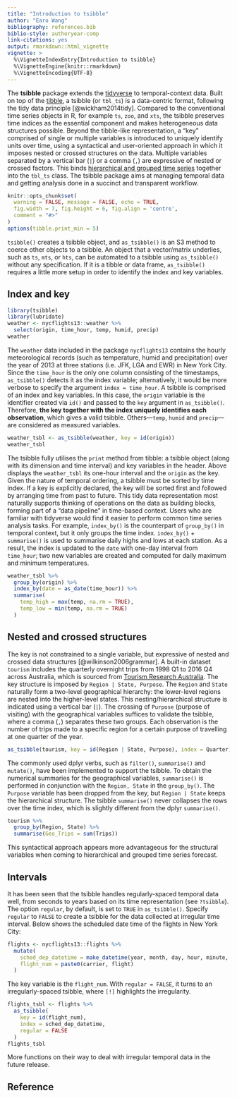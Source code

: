```yaml
---
title: "Introduction to tsibble"
author: "Earo Wang"
bibliography: references.bib
biblio-style: authoryear-comp
link-citations: yes
output: rmarkdown::html_vignette
vignette: >
  %\VignetteIndexEntry{Introduction to tsibble}
  %\VignetteEngine{knitr::rmarkdown}
  %\VignetteEncoding{UTF-8}
---
```


The **tsibble** package extends the [tidyverse](https://www.tidyverse.org) to temporal-context data. Built on top of the [tibble](http://tibble.tidyverse.org), a tsibble (or `tbl_ts`) is a data-centric format, following the tidy data principle [@wickham2014tidy]. Compared to the conventional time series objects in R, for example `ts`, `zoo`, and `xts`, the tsibble preserves time indices as the essential component and makes heterogeneous data structures possible. Beyond the tibble-like representation, a "key" comprised of single or multiple variables is introduced to uniquely identify units over time, using a syntactical and user-oriented approach in which it imposes nested or crossed structures on the data. Multiple variables separated by a vertical bar (`|`) or a comma (`,`) are expressive of nested or crossed factors. This binds [hierarchical and grouped time series](http://pkg.earo.me/hts/) together into the `tbl_ts` class. The tsibble package aims at managing temporal data and getting analysis done in a succinct and transparent workflow.

```r
knitr::opts_chunk$set(
  warning = FALSE, message = FALSE, echo = TRUE,
  fig.width = 7, fig.height = 6, fig.align = 'centre',
  comment = "#>"
)
options(tibble.print_min = 5)
```

`tsibble()` creates a tsibble object, and `as_tsibble()` is an S3 method to coerce other objects to a tsibble. An object that a vector/matrix underlies, such as `ts`, `mts`, or `hts`, can be automated to a tsibble using `as_tsibble()` without any specification. If it is a tibble or data frame, `as_tsibble()` requires a little more setup in order to identify the index and key variables.

## Index and key

```r
library(tsibble)
library(lubridate)
weather <- nycflights13::weather %>% 
  select(origin, time_hour, temp, humid, precip)
weather
```

The `weather` data included in the package `nycflights13` contains the hourly meteorological records (such as temperature, humid and precipitation) over the year of 2013 at three stations (i.e. JFK, LGA and EWR) in New York City. Since the `time_hour` is the only one column consisting of the timestamps, `as_tsibble()` detects it as the index variable; alternatively, it would be more verbose to specify the argument `index = time_hour`. A tsibble is comprised of an index and key variables. In this case, the `origin` variable is the identifier created via `id()` and passed to the `key` argument in `as_tsibble()`. Therefore, **the key together with the index uniquely identifies each observation**, which gives a valid tsibble. Others---`temp`, `humid` and `precip`---are considered as measured variables.

```r
weather_tsbl <- as_tsibble(weather, key = id(origin))
weather_tsbl
```

The tsibble fully utilises the `print` method from tibble: a tsibble object (along with its dimension and time interval) and key variables in the header. Above displays the `weather_tsbl` its one-hour interval and the `origin` as the key. Given the nature of temporal ordering, a tsibble must be sorted by time index. If a key is explicitly declared, the key will be sorted first and followed by arranging time from past to future.  This tidy data representation most naturally supports thinking of operations on the data as building blocks, forming part of a "data pipeline" in time-based context. Users who are familiar with tidyverse would find it easier to perform common time series analysis tasks. For example, `index_by()` is the counterpart of `group_by()` in temporal context, but it only groups the time index. `index_by()` + `summarise()` is used to summarise daily highs and lows at each station. As a result, the index is updated to the `date` with one-day interval from `time_hour`; two new variables are created and computed for daily maximum and minimum temperatures.

```r
weather_tsbl %>%
  group_by(origin) %>%
  index_by(date = as_date(time_hour)) %>% 
  summarise(
    temp_high = max(temp, na.rm = TRUE),
    temp_low = min(temp, na.rm = TRUE)
  )
```

## Nested and crossed structures

The key is not constrained to a single variable, but expressive of nested and crossed data structures [@wilkinson2006grammar]. A built-in dataset `tourism` includes the quarterly overnight trips from 1998 Q1 to 2016 Q4 across Australia, which is sourced from [Tourism Research Australia](https://www.tra.gov.au). The key structure is imposed by `Region | State, Purpose`. The `Region` and `State` naturally form a two-level geographical hierarchy: the lower-level regions are nested into the higher-level states. This nesting/hierarchical structure is indicated using a vertical bar (`|`). The crossing of `Purpose` (purpose of visiting) with the geographical variables suffices to validate the tsibble, where a comma (`,`) separates these two groups. Each observation is the number of trips made to a specific region for a certain purpose of travelling at one quarter of the year.

```r
as_tsibble(tourism, key = id(Region | State, Purpose), index = Quarter)
```

The commonly used dplyr verbs, such as `filter()`, `summarise()` and `mutate()`, have been implemented to support the tsibble. To obtain the numerical summaries for the geographical variables, `summarise()` is performed in conjunction with the `Region, State` in the `group_by()`. The `Purpose` variable has been dropped from the key, but `Region | State` keeps the hierarchical structure. The tsibble `summarise()` never collapses the rows over the time index, which is slightly different from the dplyr `summarise()`.

```r
tourism %>%
  group_by(Region, State) %>%
  summarise(Geo_Trips = sum(Trips))
```

This syntactical approach appears more advantageous for the structural variables when coming to hierarchical and grouped time series forecast.

## Intervals

It has been seen that the tsibble handles regularly-spaced temporal data well, from seconds to years based on its time representation (see `?tsibble`). The option `regular`, by default, is set to `TRUE` in `as_tsibble()`. Specify `regular` to `FALSE` to create a tsibble for the data collected at irregular time interval. Below shows the scheduled date time of the flights in New York City:

```r
flights <- nycflights13::flights %>%
  mutate(
    sched_dep_datetime = make_datetime(year, month, day, hour, minute, 0),
    flight_num = paste0(carrier, flight)
  )
```

The key variable is the `flight_num`. With `regular = FALSE`, it turns to an irregularly-spaced tsibble, where `[!]` highlights the irregularity.

```r
flights_tsbl <- flights %>%
  as_tsibble(
    key = id(flight_num), 
    index = sched_dep_datetime, 
    regular = FALSE
  )
flights_tsbl
```

More functions on their way to deal with irregular temporal data in the future release.

## Reference
